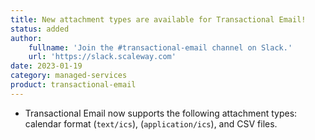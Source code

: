```yaml
---
title: New attachment types are available for Transactional Email!
status: added
author:
    fullname: 'Join the #transactional-email channel on Slack.'
    url: 'https://slack.scaleway.com'
date: 2023-01-19
category: managed-services
product: transactional-email
---
```


- Transactional Email now supports the following attachment types: calendar format (`text/ics`), (`application/ics`), and CSV files.

